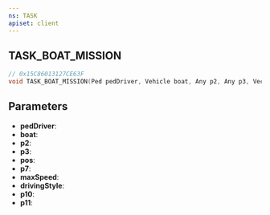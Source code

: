 ```yaml
---
ns: TASK
apiset: client
---
```

## TASK_BOAT_MISSION

```c
// 0x15C86013127CE63F
void TASK_BOAT_MISSION(Ped pedDriver, Vehicle boat, Any p2, Any p3, Vector3 pos, Any p7, float maxSpeed, int drivingStyle, float p10, Any p11);
```


## Parameters
* **pedDriver**:
* **boat**:
* **p2**:
* **p3**:
* **pos**:
* **p7**:
* **maxSpeed**:
* **drivingStyle**:
* **p10**:
* **p11**: